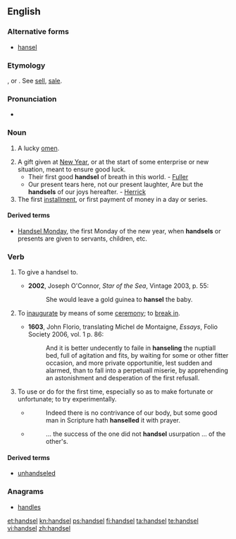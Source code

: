 ==English==

===Alternative forms===
* [[hansel]]

===Etymology===
{{etyl|ang|en}} {{term|handselen|lang=ang}}, or {{etyl|non|en}} {{term|handsal|lang=non}}.  See [[sell]], [[sale]].

===Pronunciation===
* {{a|UK}} {{IPA|/ˈhandsəl/}}

===Noun===
{{en-noun}}

# {{obsolete}} A lucky [[omen]].
# A gift given at [[New Year]], or at the start of some enterprise or new situation, meant to ensure good luck.
#* Their first good '''handsel''' of breath in this world. - [[Fuller]]
#* Our present tears here, not our present laughter, Are but the '''handsels''' of our joys hereafter. - [[Herrick]]
# The first [[installment]], or first payment of money in a day or series.

====Derived terms====
* [[Handsel Monday]], the first Monday of the new year, when '''handsels''' or presents are given to servants, children, etc.

===Verb===
{{en-verb|handsel|l|ed}}

# {{transitive}} To give a handsel to.
#* '''2002''', Joseph O'Connor, ''Star of the Sea'', Vintage 2003, p. 55:
#*: She would leave a gold guinea to '''hansel''' the baby.
# {{transitive}} To [[inaugurate]] by means of some [[ceremony]]; to [[break in]].
#* '''1603''', John Florio, translating Michel de Montaigne, ''Essays'', Folio Society 2006, vol. 1 p. 86:
#*: And it is better undecently to faile in '''hanseling''' the nuptiall bed, full of agitation and fits, by waiting for some or other fitter occasion, and more private opportunitie, lest sudden and alarmed, than to fall into a perpetuall miserie, by apprehending an astonishment and desperation of the first refusall.
# {{transitive}} To use or do for the first time, especially so as to make fortunate or unfortunate; to try experimentally.
#* {{quote-book
|year=1647<!--taken from Wikipedia article on Fuller-->
|author=[[w:Thomas Fuller|Thomas Fuller]]
|title=Good Thoughts in Worse Times<!--Pamphlet title, on-line version is a chapter of a collection-->
|url=http://books.google.com/books?id=V-MsAAAAYAAJ&dq=hanselled%20thomas%20fuller&pg=PA90#v=onepage&q=hanselled%20thomas%20fuller&f=false}}
#*:Indeed there is no contrivance of our body, but some good man in Scripture hath '''hanselled''' it with prayer.
#* {{quote-book
|year=1994
|author=[[w:Michael Brodsky|Michael Brodsky]]
|title=[[w:*** (novel)|***]]
|isbn=978-1-56858-000-5
|page=38
|publisher=Four Walls Eight Windows}}
#*:... the success of the one did not '''handsel''' usurpation ... of the other's.
====Derived terms====
* [[unhandseled]]

===Anagrams===
* [[handles#English|handles]]

[[et:handsel]]
[[kn:handsel]]
[[ps:handsel]]
[[fi:handsel]]
[[ta:handsel]]
[[te:handsel]]
[[vi:handsel]]
[[zh:handsel]]